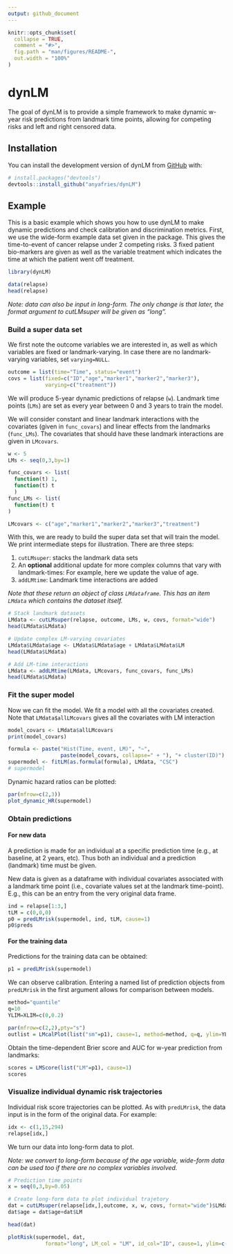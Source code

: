 ```yaml
---
output: github_document
---
```


<!-- README.md is generated from README.Rmd. Please edit that file -->

```r
knitr::opts_chunk$set(
  collapse = TRUE,
  comment = "#>",
  fig.path = "man/figures/README-",
  out.width = "100%"
)
```

# dynLM

<!-- badges: start -->
<!-- badges: end -->

The goal of dynLM is to provide a simple framework to make dynamic w-year risk predictions from landmark time points, allowing for competing risks and left and right censored data. 

## Installation

You can install the development version of dynLM from [GitHub](https://github.com/) with:

``` r
# install.packages("devtools")
devtools::install_github("anyafries/dynLM")
```

## Example

This is a basic example which shows you how to use dynLM to make dynamic predictions and check calibration and discrimination metrics. First, we use the wide-form example data set given in the package. This gives the time-to-event of cancer relapse under 2 competing risks. 3 fixed patient bio-markers are given as well as the variable treatment which indicates the time at which the patient went off treatment.



```R
library(dynLM)

data(relapse)
head(relapse)
```

*Note: data can also be input in long-form. The only change is that later, the format argument to cutLMsuper will be given as "long".*

### Build a super data set

We first note the outcome variables we are interested in, as well as which variables are fixed or landmark-varying. In case there are no landmark-varying variables, set `varying=NULL`.

```r
outcome = list(time="Time", status="event")
covs = list(fixed=c("ID","age","marker1","marker2","marker3"),
            varying=c("treatment"))
```

We will produce 5-year dynamic predictions of relapse (`w`). Landmark time points (`LMs`) are set as every year between 0 and 3 years to train the model. 

We will consider constant and linear landmark interactions with the covariates (given in `func_covars`) and linear effects from the landmarks (`func_LMs`). The covariates that should have these landmark interactions are given in `LMcovars`.

```r
w <- 5
LMs <- seq(0,3,by=1)

func_covars <- list(
  function(t) 1,
  function(t) t
  )
func_LMs <- list(
  function(t) t
)

LMcovars <- c("age","marker1","marker2","marker3","treatment")
```


With this, we are ready to build the super data set that will train the model. We print intermediate steps for illustration.
There are three steps: 

1. `cutLMsuper`: stacks the landmark data sets
2. An **optional** additional update for more complex columns that vary with landmark-times: For example, here we update the value of age. 
3. `addLMtime`: Landmark time interactions are added 

*Note that these return an object of class `LMdataframe`. This has an item `LMdata` which contains the dataset itself.* 

```r
# Stack landmark datasets
LMdata <- cutLMsuper(relapse, outcome, LMs, w, covs, format="wide")
head(LMdata$LMdata)

# Update complex LM-varying covariates 
LMdata$LMdata$age <- LMdata$LMdata$age + LMdata$LMdata$LM
head(LMdata$LMdata)

# Add LM-time interactions
LMdata <- addLMtime(LMdata, LMcovars, func_covars, func_LMs)
head(LMdata$LMdata)
```

### Fit the super model

Now we can fit the model. We fit a model with all the covariates created. Note that `LMdata$allLMcovars` gives all the covariates with LM interaction

```r
model_covars <- LMdata$allLMcovars
print(model_covars)
```

```r
formula <- paste("Hist(Time, event, LM)", "~", 
                 paste(model_covars, collapse=" + "), "+ cluster(ID)")
supermodel <- fitLM(as.formula(formula), LMdata, "CSC") 
# supermodel
```

Dynamic hazard ratios can be plotted: 

```r
par(mfrow=c(2,3))
plot_dynamic_HR(supermodel)
```

### Obtain predictions

#### For new data

A prediction is made for an individual at a specific prediction time (e.g., at baseline, at 2 years, etc). Thus both an individual and a prediction (landmark) time must be given.

New data is given as a dataframe with individual covariates associated with a landmark time point (i.e., covariate values set at the landmark time-point). E.g., this can be an entry from the very original data frame.

```r
ind = relapse[1:3,]
tLM = c(0,0,0)
p0 = predLMrisk(supermodel, ind, tLM, cause=1)
p0$preds
```


#### For the training data

Predictions for the training data can be obtained: 

```r
p1 = predLMrisk(supermodel)
```

We can observe calibration. Entering a named list of prediction objects from `predLMrisk` in the first argument allows for comparison between models.  

```r
method="quantile"
q=10 
YLIM=XLIM=c(0,0.2)

par(mfrow=c(2,2),pty="s")
outlist = LMcalPlot(list("sm"=p1), cause=1, method=method, q=q, ylim=YLIM, xlim=XLIM) 
```

Obtain the time-dependent Brier score and AUC for w-year prediction from landmarks: 

```r
scores = LMScore(list("LM"=p1), cause=1)
scores
```

### Visualize individual dynamic risk trajectories

Individual risk score trajectories can be plotted. As with `predLMrisk`, the data input is in the form of the original data. For example:

```r
idx <- c(1,15,294)
relapse[idx,]
```

We turn our data into long-form data to plot. 

*Note: we convert to long-form because of the age variable, wide-form data can be used too if there are no complex variables involved.*

```r
# Prediction time points
x = seq(0,3,by=0.05)

# Create long-form data to plot individual trajetory
dat = cutLMsuper(relapse[idx,],outcome, x, w, covs, format="wide")$LMdata
dat$age = dat$age+dat$LM

head(dat)
```

```r
plotRisk(supermodel, dat,
            format="long", LM_col = "LM", id_col="ID", cause=1, ylim=c(0, 0.2))

```

